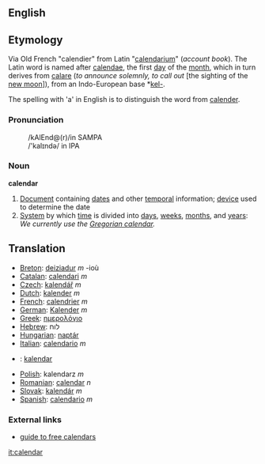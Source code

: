 {{wikipedia}}
==English==

==Etymology==
Via Old French "calendier" from Latin "[[calendarium]]" (''account book''). The Latin word is named after [[calendae]], the first [[day]] of the [[month]], which in turn derives from [[calare]] (''to announce solemnly, to call out'' [the sighting of the [[new moon]]<nowiki>]</nowiki>), from an Indo-European base *[[kel-]].

The spelling with 'a' in English is to distinguish the word from [[calender]].

===Pronunciation===
:/kAlEnd@(r)/in SAMPA
:/'kal&#618;nd&#601;/ in IPA

===Noun===
'''calendar'''
# [[Document]] containing [[date]]s and other [[temporal]] information; [[device]] used to determine the date
# [[System]] by which [[time]] is divided into [[day]]s, [[week]]s, [[month]]s, and [[year]]s: ''We currently use the [[Gregorian calendar]].''

==Translation==
*[[Breton]]: [[deiziadur]] ''m'' -ioù
*[[Catalan]]: [[calendari]] ''m''
*[[Czech]]: [[kalendář]] ''m''
*[[Dutch]]: [[kalender]] ''m''
*[[French]]: [[calendrier]] ''m''
*[[German]]: [[Kalender]] ''m''
*[[Greek]]: [[ημερολόγιο]]
*[[Hebrew]]: לוח
*[[Hungarian]]: [[naptár]]
*[[Italian]]: [[calendario]] ''m''
*{{ms}}: [[kalendar]]
*[[Polish]]: kalendarz ''m''
*[[Romanian]]: [[calendar]] ''n''
*[[Slovak]]: [[kalendár]] ''m''
*[[Spanish]]: [[calendario]] ''m''

===External links===
*[http://www.smart-info-guide.com/free-calendars guide to free calendars]
[[it:calendar]]
